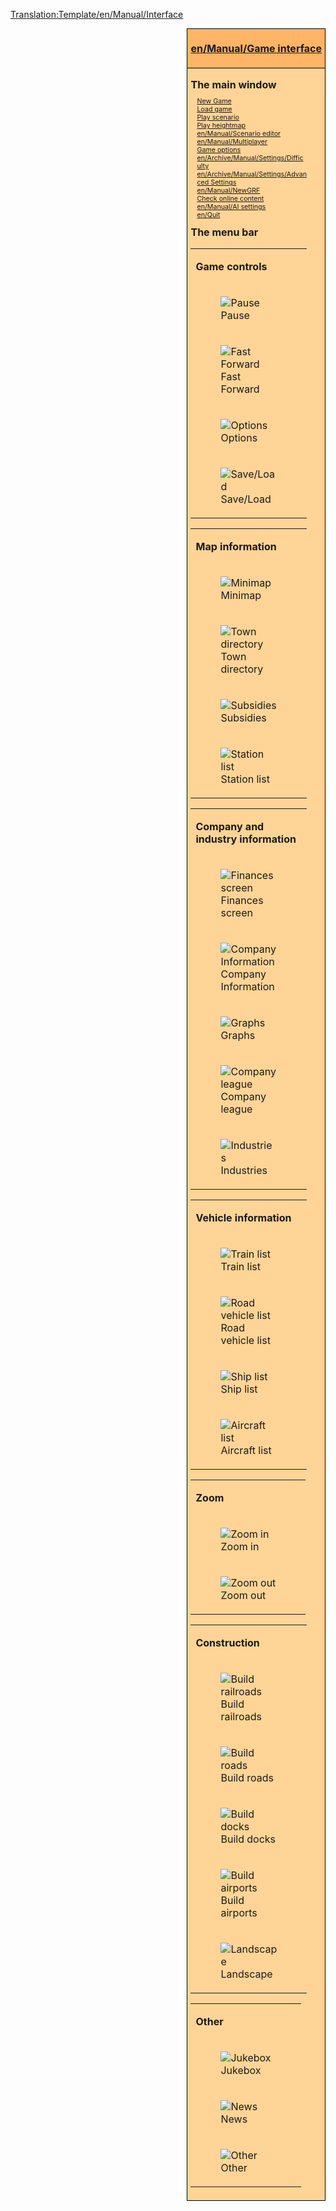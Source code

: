<noinclude>[[Translation:Template/en/Manual/Interface]]</noinclude><noinclude></noinclude>
<div style="float:right; padding-left:12px; background:#ffffff;">
<div style="border:1px solid #000000; background:#ffb466; padding:5px; -moz-border-radius-topleft:5px; -moz-border-radius-topright:5px; font-size: 12pt;">
<center><strong><font size="3">[[en/Manual/Game interface]]</font></strong></center>
</div>
<div style="border:1px solid black; border-top-width: 0px; background:#ffd496; padding:5px; -moz-border-radius-bottomleft:5px; -moz-border-radius-bottomright:8px; font-size: 8pt;">

<div style="width: 186px">
<font size="3">'''The main window'''</font>
<div style="margin-left:10px;">
[[en/Manual/New game|New Game]]<br />
[[en/Archive/Manual/Savegame|Load game]]<br />
[[en/Archive/Manual/Scenario|Play scenario]]<br />
[[en/Manual/Heightmap|Play heightmap]]<br />
[[en/Manual/Scenario editor]]<br />
[[en/Manual/Multiplayer]]<br />
[[en/Manual/Game options window|Game options]]<br />
[[en/Archive/Manual/Settings/Difficulty]]<br />
[[en/Archive/Manual/Settings/Advanced Settings]]<br />
[[en/Manual/NewGRF]]<br />
[[en/Manual/Online content|Check online content]]<br />
[[en/Manual/AI settings]]<br />
[[en/Quit]]<br />
</div>
</div>

<div style="width: 186px">
<font size="3">'''The menu bar'''</font><br />

{| style="background:#ffd496;"
|colspan=2| '''Game controls'''
|- valign="top"
|[[File:en/Manual/Pause button.png|Pause]]
|⇒ [[en/Pause|Pause]]
|- valign="top"
|[[File:en/Manual/Fast Forward button.png|Fast Forward]] 
|⇒ [[en/Fast forward|Fast forward]]
|- valign="top"
|[[File:en/Manual/Options button.png|Options]]
|⇒ [[en/Manual/Game options window|Game options]] &middot; [[en/Archive/Manual/Settings/Difficulty]] &middot; [[en/Archive/Manual/Settings/Advanced Settings]] &middot; [[en/Manual/AI settings]] &middot; [[en/Manual/NewGRF]] &middot; [[en/Manual/Transparency options]]
|- valign="top"
|[[File:en/Manual/Save Load button.png|Save/Load]]
|⇒ [[en/Save game]] &middot; [[en/Load game]] &middot; [[en/Abandon game]] &middot; [[en/Exit]]
|}
{| style="background:#ffd496;"
|colspan=2| '''Map information'''
|- valign="top"
|[[File:en/Manual/Minimap button.png|Minimap]]
|⇒ [[en/Map of world]] &middot; [[en/Extra viewport]] &middot; [[en/Sign list]]
|- valign="top"
|[[File:en/Manual/Town directory button.png|Town directory]]
|⇒ [[en/Town directory]]
|- valign="top"
|[[File:en/Manual/Subsidies button.png|Subsidies]]
|⇒ [[en/Manual/Subsidy]]
|- valign="top"
|[[File:en/Manual/Station list button.png|Station list]]
|⇒ [[en/Manual/Station list]]
|}
{| style="background:#ffd496;"
|colspan=2| '''Company and industry information'''
|- valign="top"
|[[File:en/Manual/Finances screen button.png|Finances screen]]
|⇒ [[en/Finances screen]]
|- valign="top"
|[[File:en/Manual/Company information button.png|Company Information]]
|⇒ [[en/Company information]]
|- valign="top"
|[[File:en/Manual/Graphs button.png|Graphs]]
|⇒ [[en/Operating profit graph]] &middot; [[en/Income graph]] &middot; [[en/Delivered cargo graph]] &middot; [[en/Performance history graph]] &middot; [[en/Company value graph]] &middot; [[en/Cargo payment rates]]
|- valign="top"
|[[File:en/Manual/Company league table button.png|Company league]]
|⇒ [[en/Company league table]] &middot; [[en/Detailed performance rating]]
|- valign="top"
|[[File:en/Manual/Industry button.png|Industries]]
|⇒ [[en/Industry directory]] &middot; [[en/Manual/Industries]]
|}
{| style="background:#ffd496;"
|colspan=2| '''Vehicle information'''
|- valign="top"
|[[File:en/Manual/Train Information button.png|Train list]]
|⇒ [[en/Trains list]]
|- valign="top"
|[[File:en/Manual/Road Vehicle Information button.png|Road vehicle list]]
|⇒ [[en/Road vehicles list]]
|- valign="top"
|[[File:en/Manual/Ship Information button.png|Ship list]]
|⇒ [[en/Ships list]]
|- valign="top"
|[[File:en/Manual/Aircraft Information button.png|Aircraft list]]
|⇒ [[en/Aircrafts list]]
|}
{| style="background:#ffd496;"
|colspan=2| '''Zoom'''
|- valign="top"
|[[File:en/Manual/Zoom in button.png|Zoom in]]
|⇒ [[en/Zoom|Zoom in]]
|- valign="top"
|[[File:en/Manual/Zoom out button.png|Zoom out]]
|⇒ [[en/Zoom|Zoom out]]
|}
{| style="background:#ffd496;"
|colspan=2| '''Construction'''
|- valign="top"
|[[File:en/Manual/Railroad build button.png|Build railroads]]
|⇒ [[en/Manual/Railway construction]] &middot; [[en/Electrified railway constructions]] &middot; [[en/Monorail construction]] &middot; [[en/Maglev construction]]
|- valign="top"
|[[File:en/Manual/Road build button.png|Build roads]]
|⇒ [[en/Manual/Roadway construction]] &middot; [[en/Tramway construction]]
|- valign="top"
|[[File:en/Manual/Dock build button.png|Build docks]]
|⇒ [[en/Manual/Waterway construction|Waterways construction]]
|- valign="top"
|[[File:en/Manual/Airport build button.png|Build airports]]
|⇒ [[en/Manual/Airport construction]]
|- valign="top"
|[[File:en/Manual/Landscaping button.png|Landscape]]
|⇒ [[en/Manual/Landscaping]] &middot; [[en/Plant trees]] &middot; [[en/Place sign]]
|}
{| style="background:#ffd496;"
|colspan=2| '''Other'''
|- valign="top"
|[[File:en/Manual/Sound Music button.png|Jukebox]]
|⇒ [[en/Sound/music]]
|- valign="top"
|[[File:en/Manual/News button.png|News]]
|⇒ [[en/Last message/news report]] &middot; [[en/Archive/Manual/Settings/Message settings]] &middot; [[en/Message history]]
|- valign="top"
|[[File:en/Manual/Other button.png|Other]]
|⇒ [[en/Manual/Land area information]] &middot; [[en/Toggle console]] &middot; [[en/AI debug]] &middot; [[en/Manual/Screenshot]] &middot; [[en/Zoomed in screenshot]] &middot; [[en/Whole map screenshot]] &middot; [[en/Manual/Main Page|About OpenTTD]]
|}
</div>
</div>
</div>